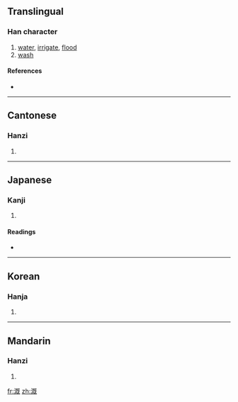 {{also|漑}}
==Translingual==

===Han character===
{{Han char|rn=85|rad=水|as=09|sn=12|four=3111<sub>4</sub>|canj=水日戈山 (EAIU)}}

# [[water]], [[irrigate]], [[flood]]
# [[wash]]

====References====
* {{Han ref|kx=0639.111|dj=1054.090|hdz=31689.050|uh=6E89|ud=28297|bh=B540|bd=46400}}

----

==Cantonese==

===Hanzi===
{{yue-hanzi|jyut=|y=koi3}}

# {{defn|Cantonese}}

----

==Japanese==

===Kanji===
{{ja-kanji|grade=|rs=水09}}

# {{defn|Japanese}}

====Readings====
* {{ja-readings|on=[[がい]] (gai), [[かい]] (kai)|kun=[[そそぐ]] (sosogu)}}

----

==Korean==

===Hanja===
{{ko-hanja|hangeul=개|eumhun=|rv=gae|mr=kae|y=kay}}

# {{defn|Korean}}

----

==Mandarin==

===Hanzi===
{{cmn-hanzi|pin=[[gài]] ([[gai4]]), [[xiè]] ([[xie4]])|wg=kai<sup>4</sup>, hsieh<sup>4</sup>}}

# {{defn|Mandarin}}

[[fr:溉]]
[[zh:溉]]